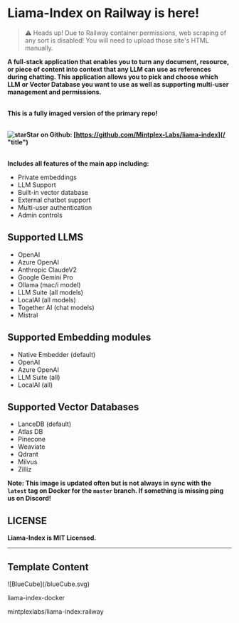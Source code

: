 Liama-Index on Railway is here!
===============================

> ⚠ Heads up! Due to Railway container permissions, web scraping of any sort is disabled! You will need to upload those site's HTML manually.

**A full-stack application that enables you to turn any document, resource, or piece of content into context that any LLM can use as references during chatting. This application allows you to pick and choose which LLM or Vector Database you want to use as well as supporting multi-user management and permissions.**

\
**This is a fully imaged version of the primary repo!**

\
<strong className="flex">![star](/star-icon.svg)Star on Github: [https://github.com/Mintplex-Labs/liama-index](/ "title")</strong>

\
**Includes all features of the main app including:**
- Private embeddings
- LLM Support
- Built-in vector database
- External chatbot support
- Multi-user authentication
- Admin controls

## Supported LLMS

- OpenAI
- Azure OpenAI
- Anthropic ClaudeV2
- Google Gemini Pro
- Ollama (mac/i model)
- LLM Suite (all models)
- LocalAI (all models)
- Together AI (chat models)
- Mistral

## Supported Embedding modules

- Native Embedder (default)
- OpenAI
- Azure OpenAI
- LLM Suite (all)
- LocalAI (all)

## Supported Vector Databases

- LanceDB (default)
- Atlas DB
- Pinecone
- Weaviate
- Qdrant
- Milvus
- Zilliz

**Note: This image is updated often but is not always in sync with the ``latest`` tag on Docker for the ``master`` branch. If something is missing ping us on Discord!**

## LICENSE

**Liama-Index is MIT Licensed.**

---

## Template Content  
  


<div className="mt-[0px] px-5 py-4 flex gap-[14px] max-w-[750px] 2xl:max-w-[1014px] items-center rounded-[7px] bg-card-color">
  <div className="flex justify-center items-center rounded-[7px] p-2 w-[38px] h-[38px] bg-background">
    ![BlueCube](/blueCube.svg)
  </div>    
  <div>
    <p className="font-normal text-base text-white">liama-index-docker</p>
    <p className="font-normal text-tiny text-description-color">mintplexlabs/liama-index:railway</p>
  </div>
</div>
